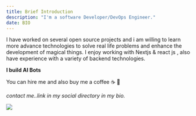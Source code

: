 ```yaml
---
title: Brief Introduction 
description: "I'm a software Developer/DevOps Engineer." 
date: BIO
---
```

 I have worked on several open source projects and i am willing to learn more advance technologies to solve real life problems and enhance the development of magical things. I enjoy working with Nextjs & react js , also have experience with a variety of backend technologies. 

**I build AI Bots**


You can hire me and also buy me a coffee ☕️ 🤗



_contact me..link in my social directory in my bio._

<img src="/images/https://www.canva.com/design/DAFQzPly_pY/yGw8ooxtEa8Woj1gOhkrhQ/view?utm_content=DAFQzPly_pY&utm_campaign=designshare&utm_medium=link2&utm_source=sharebutton" />
